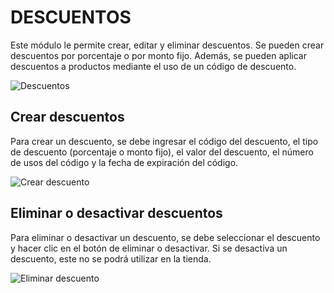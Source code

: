 
# **DESCUENTOS**

Este módulo le permite crear, editar y eliminar descuentos. Se pueden crear descuentos por porcentaje o por monto fijo. Además, se pueden aplicar descuentos a productos mediante el uso de un código de descuento.

![Descuentos](../../assets/images/descuentoscodigos.png)

## Crear descuentos

Para crear un descuento, se debe ingresar el código del descuento, el tipo de descuento (porcentaje o monto fijo), el valor del descuento, el número de usos del código y la fecha de expiración del código.

![Crear descuento](../../assets/images/creardescuento.png)

## Eliminar o desactivar descuentos

Para eliminar o desactivar un descuento, se debe seleccionar el descuento y hacer clic en el botón de eliminar o desactivar. Si se desactiva un descuento, este no se podrá utilizar en la tienda.

![Eliminar descuento](../../assets/images/eliminardesactivardescuento.png)
